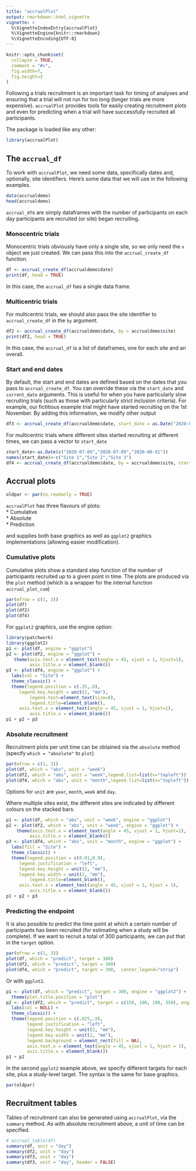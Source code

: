 ```yaml
---
title: "accrualPlot"
output: rmarkdown::html_vignette
vignette: >
  %\VignetteIndexEntry{accrualPlot}
  %\VignetteEngine{knitr::rmarkdown}
  %\VignetteEncoding{UTF-8}
---
```


```r
knitr::opts_chunk$set(
  collapse = TRUE,
  comment = "#>",
  fig.width=7,
  fig.height=3
)
```

Following a trials recruitment is an important task for timing of analyses and ensuring that a trial will not run for too long (longer trials are more expensive). `accrualPlot` provides tools for easily creating recruitment plots and even for predicting when a trial will have successfully recruited all participants.

The package is loaded like any other:

```r
library(accrualPlot)
```


## The `accrual_df`

To work with `accrualPlot`, we need some data, specifically dates and, optionally, site identifiers. Here's some data that we will use in the following examples.

```r
data(accrualdemo)
head(accrualdemo)
```

`accrual_df`s are simply dataframes with the number of participants on each day participants are recruited (or site) began recruiting. 

### Monocentric trials

Monocentric trials obviously have only a single site, so we only need the `x` object we just created. We can pass this into the `accrual_create_df` function.

```r
df <- accrual_create_df(accrualdemo$date)
print(df, head = TRUE)
```

In this case, the `accrual_df` has a single data frame.

### Multicentric trials

For multicentric trials, we should also pass the site identifier to `accrual_create_df` in the `by` argument.

```r
df2 <- accrual_create_df(accrualdemo$date, by = accrualdemo$site)
print(df2, head = TRUE)
```

In this case, the `accrual_df` is a list of dataframes, one for each site and an overall. 

### Start and end dates

By default, the start and end dates are defined based on the dates that you pass to `accrual_create_df`. You can override these via the `start_date` and `current_date` arguments. This is useful for when you have particularly slow recruiting trials (such as those with particularly strict inclusion criteria). For example, our fictitious example trial might have started recruiting on the 1st November. By adding this information, we modify other output

```r
df3 <- accrual_create_df(accrualdemo$date, start_date = as.Date("2020-07-08"))
```

For multicentric trials where different sites started recruiting at different times, we can pass a vector to `start_date`

```r
start_date<-as.Date(c("2020-07-09","2020-07-09","2020-08-01"))
names(start_date)<-c("Site 1","Site 2","Site 3")
df4 <- accrual_create_df(accrualdemo$date, by = accrualdemo$site, start_date = start_date)
```


## Accrual plots

```r
oldpar <- par(no.readonly = TRUE)
```

`accrualPlot` has three flavours of plots:  
 * Cumulative  
 * Absolute  
 * Prediction
 
and supplies both base graphics as well as `ggplot2` graphics implementations 
(allowing easier modification).

### Cumulative plots 

Cumulative plots show a standard step function of the number of participants recruited up to a given point in time. The plots are produced via the `plot` method (which is a wrapper for the internal function `accrual_plot_cum`)
```r
par(mfrow = c(1, 3))
plot(df)
plot(df2)
plot(df4)
```

For `ggplot2` graphics, use the engine option:
```r
library(patchwork)
library(ggplot2)
p1 <- plot(df, engine = "ggplot")
p2 <- plot(df2, engine = "ggplot") + 
   theme(axis.text.x = element_text(angle = 45, vjust = 1, hjust=1),
         axis.title.x = element_blank())
p3 <- plot(df4, engine = "ggplot") +
  labs(col = "Site") +
  theme_classic() +
  theme(legend.position = c(.35,.9),
     legend.key.height = unit(2, "mm"),
		 legend.text=element_text(size=8),
		 legend.title=element_blank(),
     axis.text.x = element_text(angle = 45, vjust = 1, hjust=1),
		 axis.title.x = element_blank())
p1 + p2 + p3
```


### Absolute recruitment

Recruitment plots per unit time can be obtained via the `absolute` method (specify `which = "absolute"` to `plot`)

```r
par(mfrow = c(1, 3))
plot(df, which = "abs", unit = "week")
plot(df2, which = "abs", unit = "week",legend.list=list(x="topleft"))
plot(df4, which = "abs", unit = "month",legend.list=list(x="topleft"))
```

Options for `unit` are `year`, `month`, `week` and `day`.

Where multiple sites exist, the different sites are indicated by different colours on the stacked bars.

```r
p1 <- plot(df, which = "abs", unit = "week", engine = "ggplot")
p2 <- plot(df2, which = "abs", unit = "week", engine = "ggplot") + 
    theme(axis.text.x = element_text(angle = 45, vjust = 1, hjust=1),
         axis.title.x = element_blank())
p3 <- plot(df4, which = "abs", unit = "month", engine = "ggplot") +
  labs(fill = "Site") +
  theme_classic() +
  theme(legend.position = c(0.01,0.9),
     legend.justification = "left",
     legend.key.height = unit(2, "mm"),
     legend.key.width = unit(2, "mm"),
		 legend.title=element_blank(),
     axis.text.x = element_text(angle = 45, vjust = 1, hjust = 1),
		 axis.title.x = element_blank())
p1 + p2 + p3
```


### Predicting the endpoint

It is also possible to predict the time point at which a certain number of participants has been recruited (for estimating when a study will be complete). If we want to recruit a total of 300 participants, we can put that in the `target` option. 

```r
par(mfrow = c(1, 3))
plot(df, which = "predict", target = 300)
plot(df2, which = "predict", target = 300)
plot(df4, which = "predict", target = 300,  center_legend="strip")
```

Or with `ggplot2`.

```r
p1 <- plot(df, which = "predict", target = 300, engine = "ggplot2") +
  theme(plot.title.position = "plot")
p2 <- plot(df2, which = "predict", target = c(150, 100, 100, 350), engine = "ggplot2") +
  labs(col = NULL) +
  theme_classic() +
  theme(legend.position = c(.025,.9),
        legend.justification = "left",
        legend.key.height = unit(2, "mm"),
        legend.key.width = unit(2, "mm"),
        legend.background = element_rect(fill = NA),
        axis.text.x = element_text(angle = 45, vjust = 1, hjust = 1),
        axis.title.x = element_blank())
p1 + p2
```

In the second `ggplot2` example above, we specify different targets for each site, plus a study-level target. The syntax is the same for base graphics.

```r
par(oldpar)
```

## Recruitment tables

Tables of recruitment can also be generated using `accrualPlot`, via the `summary` method. As with absolute recruitment above, a unit of time can be specified. 

```r
# accrual_table(df) 
summary(df, unit = "day") 
summary(df2, unit = "day") 
summary(df3, unit = "day") 
summary(df3, unit = "day", header = FALSE) 
```


